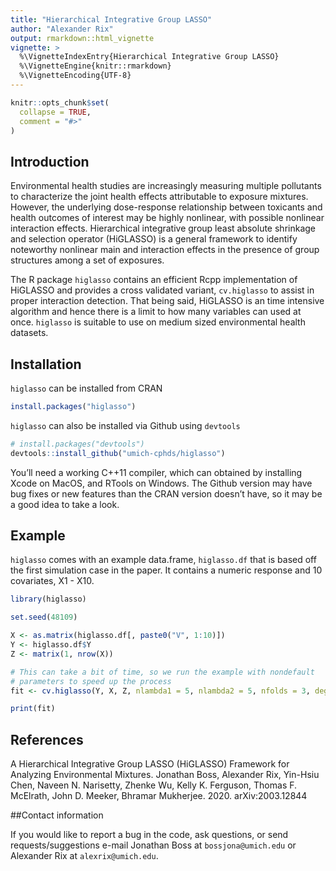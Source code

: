 ```yaml
---
title: "Hierarchical Integrative Group LASSO"
author: "Alexander Rix"
output: rmarkdown::html_vignette
vignette: >
  %\VignetteIndexEntry{Hierarchical Integrative Group LASSO}
  %\VignetteEngine{knitr::rmarkdown}
  %\VignetteEncoding{UTF-8}
---
```


```r
knitr::opts_chunk$set(
  collapse = TRUE,
  comment = "#>"
)
```
## Introduction
Environmental health studies are increasingly measuring multiple pollutants
to characterize the joint health effects attributable to exposure mixtures.
However, the underlying dose-response relationship between toxicants and
health outcomes of interest may be highly nonlinear, with possible nonlinear
interaction effects. Hierarchical integrative group least absolute shrinkage
and selection operator (HiGLASSO) is a general framework to identify
noteworthy nonlinear main and interaction effects in the presence of group
structures among a set of exposures.

The R package `higlasso` contains an efficient Rcpp implementation of HiGLASSO
and provides a cross validated variant, `cv.higlasso` to assist in proper
interaction detection. That being said, HiGLASSO is an time intensive algorithm
and hence there is a limit to how many variables can used at once. `higlasso`
is suitable to use on medium sized environmental health datasets.

## Installation
`higlasso` can be installed from CRAN

```r
install.packages("higlasso")
```

`higlasso` can also be installed via Github using `devtools`

```r
# install.packages("devtools")
devtools::install_github("umich-cphds/higlasso")
```
You'll need a working C++11 compiler, which can obtained by installing Xcode on
MacOS, and RTools on Windows. The Github version may have bug fixes or new
features than the CRAN version doesn't have, so it may be a good idea to take a
look.

## Example
`higlasso` comes with an example data.frame, `higlasso.df` that is based off the
first simulation case in the paper. It contains a numeric response and 10
covariates, X1 - X10.

```r
library(higlasso)

set.seed(48109)

X <- as.matrix(higlasso.df[, paste0("V", 1:10)])
Y <- higlasso.df$Y
Z <- matrix(1, nrow(X))

# This can take a bit of time, so we run the example with nondefault
# parameters to speed up the process
fit <- cv.higlasso(Y, X, Z, nlambda1 = 5, nlambda2 = 5, nfolds = 3, degree = 2)

print(fit)
```

## References
A Hierarchical Integrative Group LASSO (HiGLASSO) Framework for Analyzing
Environmental Mixtures. Jonathan Boss, Alexander Rix, Yin-Hsiu Chen, Naveen N.
Narisetty, Zhenke Wu, Kelly K. Ferguson, Thomas F. McElrath, John D. Meeker,
Bhramar Mukherjee. 2020.
arXiv:2003.12844

##Contact information

If you would like to report a bug in the code, ask questions, or send
requests/suggestions e-mail Jonathan Boss at `bossjona@umich.edu` or Alexander
Rix at `alexrix@umich.edu`.
